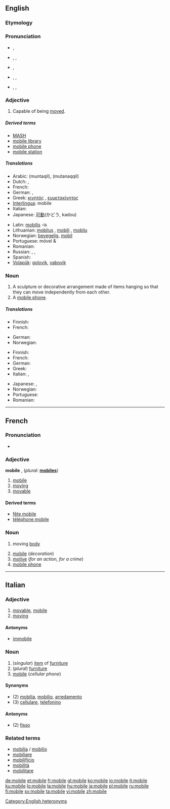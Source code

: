 {{wikipedia|dab=mobile}}
{{also|Mobile|-mobile}}
==English==

===Etymology===
{{etyl|la}} {{term|mobilis|lang=la}}

===Pronunciation===
{{rel-top|Adjective}}
* {{a|UK}} {{IPA|/ˈməʊ.baɪl/}}, {{SAMPA|/"m@U.baIl/}}
*: {{audio|en-gb-mobile.ogg|Audio (UK)}}
*: {{rhymes|əʊbaɪl}}
* {{a|US}} {{enPR|mōʹbəl}}, {{IPA|/ˈmoʊbəl/}}, {{SAMPA|/"moUb@l/}}
*: {{rhymes|əʊbəl}}
{{rel-bottom}}
{{rel-top|Noun}}
* {{a|UK}} {{IPA|/ˈməʊ.baɪl/}}, {{SAMPA|/"m@U.baIl/}}
*: {{audio|en-gb-mobile.ogg|Audio (UK)}}
*: {{rhymes|əʊbaɪl}}
* {{a|US|phone}} {{enPR|mōʹbəl}}, {{IPA|/ˈmoʊbəl/}}, {{SAMPA|/"moUb@l/}}
*: {{rhymes|əʊbəl}}
* {{a|US|sculpture}} {{enPR|mōʹbēl}}, {{IPA|/ˈmoʊbiːl/}}, {{SAMPA|/"moUbi:l/}}
*: {{rhymes|oʊbiːl}}
*: {{homophones|Mobile}}
{{rel-bottom}}

===Adjective===
{{en-adj}}

# Capable of being [[move]]d.

=====Derived terms=====
* [[MASH]]
* [[mobile library]]
* [[mobile phone]]
* [[mobile station]]

=====Translations=====
{{trans-top|Capable of being moved}}
* Arabic: {{Arab|[[منتقل|مُنْتَقِل]]}} (muntaqil), {{Arab|[[متنقل|مُتَنَقِّل]]}} (mutanaqqil)
* Dutch: {{t+|nl|beweeglijk}}, {{t+|nl|mobiel}}
* French: {{t+|fr|mobile}}
* German: {{t+|de|beweglich}}, {{t+|de|mobil}}
* Greek: [[κινητός]] {{m}}, [[ευμετακίνητος]] {{m}}
* [[Interlingua]]: mobile
* Italian: {{t+|it|mobile}}
* Japanese: [[可動]](かどう, kadou)
{{trans-mid}}
* Latin: [[mobilis]] -is
* Lithuanian: [[mobilus]] {{m}}, [[mobili]] {{f}}, [[mobilu]] {{n}}
* Norwegian: [[bevegelig]], [[mobil]]
* Portuguese: móvel {{m}} & {{f}}
* Romanian: {{t-|ro|mobil}}
* Russian: {{t+|ru|мобильный|sc=Cyrl}}, {{t+|ru|подвижной|sc=Cyrl}}, {{t+|ru|передвижной|sc=Cyrl}}
* Spanish: {{t+|es|móvil}}
* [[Volapük]]: [[golovik]], [[vabovik]]
{{trans-bottom}}

===Noun===
{{wikipedia|Mobile (sculpture)}}
{{en-noun}}

# A sculpture or decorative arrangement made of items hanging so that they can move independently from each other.
# A [[mobile phone]].

=====Translations=====
{{trans-top|decoration}}
* Finnish: {{t+|fi|mobile}}
* French: {{t+|fr|mobile|m}}
{{trans-mid}}
* German: {{t-|de|Mobile|n}}
* Norwegian: {{t-|no|uro|m}}
{{trans-bottom}}

{{trans-top|mobile phone}}
* Finnish: {{t+|fi|kännykkä}}
* French: {{t+|fr|portable|m}}
* German: {{t+|de|Handy|n}}
* Greek: {{t+|el|κινητό|n|sc=Grek}}
* Italian: {{t+|it|telefonino|m}}, {{t+|it|cellulare|m}}
{{trans-mid}}
* Japanese: {{t+|ja|携帯電話|tr=けいたいでんわ, keitaidenwa|sc=Jpan}}, {{qualifier|colloquial}} {{t+|ja|ケータイ|tr=kētai|sc=Jpan}}
* Norwegian: {{t-|no|mobil|m}}
* Portuguese: {{t+|pt|celular|m}}
* Romanian: {{t-|ro|mobil|n}}
{{trans-bottom}}

[[Category:English heteronyms]]

----

==French==

===Pronunciation===
* {{audio|Fr-mobile.ogg|audio}}

===Adjective===
'''mobile''' {{m}}, {{f}} (''plural:'' '''[[mobiles]]''')

# [[mobile#English|mobile]]
# [[moving]]
# [[movable]]

====Derived terms====
* [[fête mobile]]
* [[téléphone mobile]]

===Noun===
{{fr-noun|m}}

# {{physics}} moving [[body]]
# [[mobile#English|mobile]] (''decoration'')
# [[motive]] (''for an action, for a crime'')
# [[mobile phone]]

----

==Italian==

===Adjective===
{{it-adj|mobil|e|i}}

# [[movable]], [[mobile#English|mobile]]
# [[moving]]

====Antonyms====
* [[immobile]]

===Noun===
{{it-noun|mobil|m|e|i}}

# (''singular'') [[item]] of [[furniture]]
# (''plural'') [[furniture]]
# [[mobile#English|mobile]] (''cellular phone'')

====Synonyms====
* (2) [[mobilia]], [[mobilio]], [[arredamento]]
* (3) [[cellulare]], [[telefonino]]

====Antonyms====
* (2) [[fisso]]

===Related terms===
* [[mobilia]] / [[mobilio]]
* [[mobiliare]]
* [[mobilificio]]
* [[mobilità]]
* [[mobilitare]]

[[de:mobile]]
[[et:mobile]]
[[fr:mobile]]
[[gl:mobile]]
[[ko:mobile]]
[[io:mobile]]
[[it:mobile]]
[[ku:mobile]]
[[lo:mobile]]
[[la:mobile]]
[[hu:mobile]]
[[ja:mobile]]
[[pl:mobile]]
[[ru:mobile]]
[[fi:mobile]]
[[sv:mobile]]
[[ta:mobile]]
[[vi:mobile]]
[[zh:mobile]]